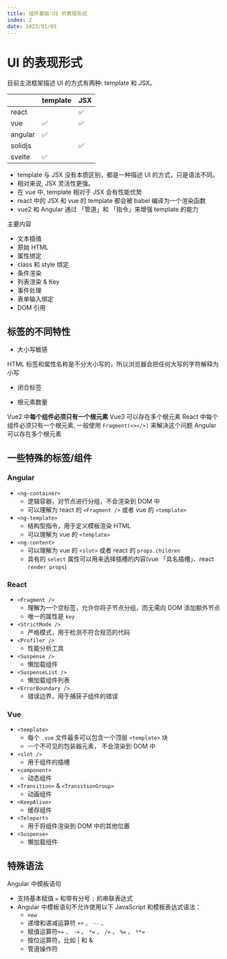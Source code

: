 ```yaml
---
title: 组件基础:UI 的表现形式
index: 2
date: 2023/01/05
---
```


# UI 的表现形式

目前主流框架描述 UI 的方式有两种: template 和 JSX。

|         | template | JSX |
| :------ | :------- | :-- |
| react   |          | ✅  |
| vue     | ✅       | ✅  |
| angular | ✅       |     |
| solidjs |          | ✅  |
| svelte  | ✅       |     |

- template 与 JSX 没有本质区别，都是一种描述 UI 的方式，只是语法不同。
- 相对来说, JSX 灵活性更强。
- 在 vue 中, template 相对于 JSX 会有性能优势
- react 中的 JSX 和 vue 的 template 都会被 babel 编译为一个渲染函数
- vue2 和 Angular 通过 「管道」和 「指令」来增强 template 的能力

主要内容

- 文本插值
- 原始 HTML
- 属性绑定
- class 和 style 绑定
- 条件渲染
- 列表渲染 & Key
- 事件处理
- 表单输入绑定
- DOM 引用

## 标签的不同特性

- 大小写敏感

HTML 标签和属性名称是不分大小写的，所以浏览器会把任何大写的字符解释为小写

- 闭合标签

- 根元素数量

Vue2 中**每个组件必须只有一个根元素** Vue3 可以存在多个根元素 React 中每个组件必须只有一个根元素, 一般使用
`Fragment(<></>)` 来解决这个问题 Angular 可以存在多个根元素

## 一些特殊的标签/组件

### Angular

- `<ng-container>`
  - 逻辑容器，对节点进行分组，不会渲染到 DOM 中
  - 可以理解为 react 的 `<Fragment />` 或者 vue 的 `<template>`
- `<ng-template>`
  - 结构型指令，用于定义模板渲染 HTML
  - 可以理解为 vue 的 `<template>`
- `<ng-content>`
  - 可以理解为 vue 的 `<slot>` 或者 react 的 `props.children`
  - 具有的 `select` 属性可以用来选择插槽的内容(vue 「具名插槽」、react `render props`)

### React

- `<Fragment />`
  - 理解为一个空标签，允许你将子节点分组，而无需向 DOM 添加额外节点
  - 唯一的属性是 `key`
- `<StrictMode />`
  - 严格模式，用于检测不符合规范的代码
- `<Profiler />`
  - 性能分析工具
- `<Suspense />`
  - 懒加载组件
- `<SuspenseList />`
  - 懒加载组件列表
- `<ErrorBoundary />`
  - 错误边界，用于捕获子组件的错误

### Vue

- `<template>`
  - 每个 `.vue` 文件最多可以包含一个顶层 `<template>` 块
  - 一个不可见的包装器元素， 不会渲染到 DOM 中
- `<slot />`
  - 用于组件的插槽
- `<component>`
  - 动态组件
- `<Transition>` & `<TransitionGroup>`
  - 动画组件
- `<KeepAlive>`
  - 缓存组件
- `<Teleport>`
  - 用于将组件渲染到 DOM 中的其他位置
- `<Suspense>`
  - 懒加载组件

## 特殊语法

Angular 中模板语句

- 支持基本赋值 `=` 和带有分号 `;` 的串联表达式
- Angular 中模板语句不允许使用以下 JavaScript 和模板表达式语法：
  - `new`
  - 递增和递减运算符 `++` 、 `--` 、
  - 赋值运算符`+=` 、 `-=` 、 `*=` 、 `/=` 、 `%=` 、 `**=`
  - 按位运算符，比如 | 和 &
  - 管道操作符
